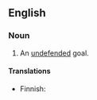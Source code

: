 ==English==

===Noun===
{{en-noun}}

# {{lb|en|sports}} An [[undefended]] goal.

====Translations====
{{trans-top|undefended goal}}
* Finnish: {{t|fi|[[avoin]] [[maali]]}}
{{trans-mid}}
{{trans-bottom}}